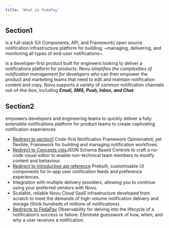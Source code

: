 ```yaml
---
title: 'What is FedaPay'
---
```


## Section1

is a full-stack (UI Components, API, and Framework) open source notification infrastructure platform for building, ~managing, delivering, and monitoring all types of end-user notifications~.

is a developer-first product built for engineers looking to deliver a notifications platform for products. _Novu simplifies the complexities of notification management for developers who_ can then empower the product and marketing teams that need to edit and maintain notification content and copy. Novu supports a variety of common notification channels out-of-the-box, including ***Email, SMS, Push, Inbox, and Chat***.

## Section2

empowers developers and engineering teams to quickly deliver a fully extensible notifications platform for product teams to create captivating notification experiences.

- [Redirect to section1](#section1) Code-first Notification Framework Opinionated, yet flexible, Framework for building and managing notification workflows.
- [Redirect to Concepts clés](introduction/fr/keyconcepts-fr)JSON Schema Based Controls to craft a no-code visual editor to enable non-technical team members to modify content and behaviour.
- [Redirect to introduction api reference](api-reference/introduction) Prebuilt, customisable UI components for in-app user notification feeds and preference experiences.
- Integration with multiple delivery providers, allowing you to continue using your preferred vendors with Novu.
- Scalable, reliable Novu Cloud SaaS infrastructure developed from scratch to meet the demands of high-volume notification delivery and storage (think hundreds of millions of notifications).
- [Redirects to FedaPay](https://www.fedapay.com/?v=ddd70bbaf5be) Observability for delving into the lifecycle of a notification’s success or failure. Eliminate guesswork of how, when, and why a user receives a notification.

